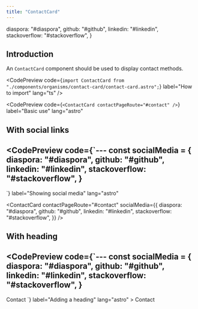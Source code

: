 ```yaml
---
title: "ContactCard"
---
```


  diaspora: "#diaspora",
  github: "#github",
  linkedin: "#linkedin",
  stackoverflow: "#stackoverflow",
}

## Introduction

An `ContactCard` component should be used to display contact methods.

<CodePreview
  code={`import ContactCard from "./components/organisms/contact-card/contact-card.astro";`}
  label="How to import"
  lang="ts"
/>

<CodePreview
  code={`<ContactCard contactPageRoute="#contact" />`}
  label="Basic use"
  lang="astro"
>
  <ContactCard contactPageRoute="#contact" />
</CodePreview>

## With social links

<CodePreview
  code={`---
const socialMedia = {
    diaspora: "#diaspora",
    github: "#github",
    linkedin: "#linkedin",
    stackoverflow: "#stackoverflow",
}
---
<ContactCard contactPageRoute="#contact" socialMedia={socialMedia} />`}
  label="Showing social media"
  lang="astro"
>
  <ContactCard
    contactPageRoute="#contact"
    socialMedia={{
      diaspora: "#diaspora",
      github: "#github",
      linkedin: "#linkedin",
      stackoverflow: "#stackoverflow",
    }}
  />
</CodePreview>

## With heading

<CodePreview
  code={`---
const socialMedia = {
    diaspora: "#diaspora",
    github: "#github",
    linkedin: "#linkedin",
    stackoverflow: "#stackoverflow",
}
---
<ContactCard contactPageRoute="#contact" socialMedia={socialMedia}>
    <Heading as="h3" slot="heading">Contact</Heading>
</ContactCard>`}
  label="Adding a heading"
  lang="astro"
>
  <ContactCard
    contactPageRoute="#contact"
    socialMedia={{
      diaspora: "#diaspora",
      github: "#github",
      linkedin: "#linkedin",
      stackoverflow: "#stackoverflow",
    }}
  >
    <Heading as="h3" slot="heading">Contact</Heading>
  </ContactCard>
</CodePreview>
